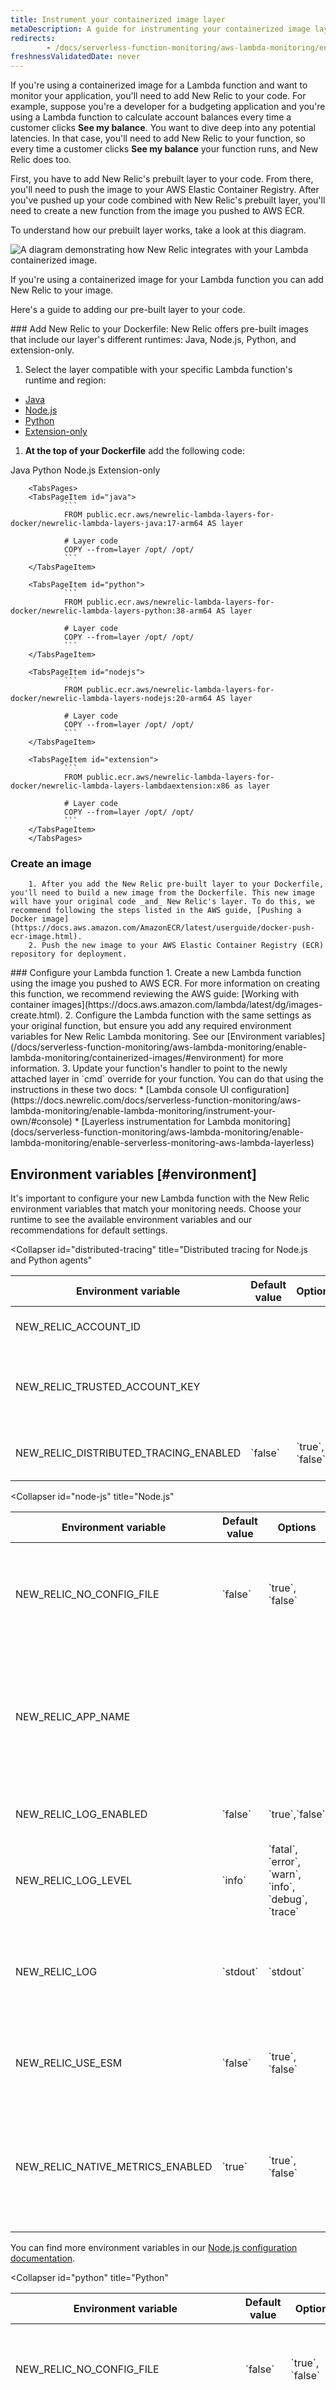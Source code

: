 ```yaml
---
title: Instrument your containerized image layer
metaDescription: A guide for instrumenting your containerized image layer with New Relic.
redirects:
        - /docs/serverless-function-monitoring/aws-lambda-monitoring/enable-containerized-function-monitoring/get-started/
freshnessValidatedDate: never
---
```



If you're using a containerized image for a Lambda function and want to monitor your application, you'll need to add New Relic to your code. For example, suppose you're a developer for a budgeting application and you're using a Lambda function to calculate account balances every time a customer clicks **See my balance**. You want to dive deep into any potential latencies. In that case, you'll need to add New Relic to your function, so every time a customer clicks **See my balance** your function runs, and New Relic does too.

First, you have to add New Relic's prebuilt layer to your code. From there, you'll need to push the image to your AWS Elastic Container Registry. After you've pushed up your code combined with New Relic's prebuilt layer, you'll need to create a new function from the image you pushed to AWS ECR.

To understand how our prebuilt layer works, take a look at this diagram. 

<img
    title="containerized images "
    alt="A diagram demonstrating how New Relic integrates with your Lambda containerized image."
    src={serverlessContainerizedImagesWithLambda}
/>

<figcaption>
If you're using a containerized image for your Lambda function you can add New Relic to your image.
</figcaption>

Here's a guide to adding our pre-built layer to your code. 

<Steps>
<Step>
### Add New Relic to your Dockerfile:
New Relic offers pre-built images that include our layer's different runtimes: Java, Node.js, Python, and extension-only.

1. Select the layer compatible with your specific Lambda function's runtime and region:

 * [Java](https://gallery.ecr.aws/newrelic-lambda-layers-for-docker/newrelic-lambda-layers-java)
 * [Node.js](https://gallery.ecr.aws/newrelic-lambda-layers-for-docker/newrelic-lambda-layers-nodejs) 
 * [Python](https://gallery.ecr.aws/x6n7b2o2/newrelic-lambda-layers-python)
 * [Extension-only](https://gallery.ecr.aws/newrelic-lambda-layers-for-docker/newrelic-lambda-layers-lambdaextension)
1. **At the top of your Dockerfile** add the following code: 

<Tabs>
        <TabsBar>
                <TabsBarItem id="java">Java</TabsBarItem>
                <TabsBarItem id="python">Python</TabsBarItem>
                <TabsBarItem id="nodejs">Node.js</TabsBarItem>
                <TabsBarItem id="extension"> Extension-only</TabsBarItem>
        </TabsBar>

        <TabsPages>
        <TabsPageItem id="java">
                ```
                FROM public.ecr.aws/newrelic-lambda-layers-for-docker/newrelic-lambda-layers-java:17-arm64 AS layer

                # Layer code
                COPY --from=layer /opt/ /opt/
                ```
        </TabsPageItem>

        <TabsPageItem id="python">
                ```
                FROM public.ecr.aws/newrelic-lambda-layers-for-docker/newrelic-lambda-layers-python:38-arm64 AS layer

                # Layer code
                COPY --from=layer /opt/ /opt/
                ```
        </TabsPageItem>

        <TabsPageItem id="nodejs">
                ```
                FROM public.ecr.aws/newrelic-lambda-layers-for-docker/newrelic-lambda-layers-nodejs:20-arm64 AS layer

                # Layer code
                COPY --from=layer /opt/ /opt/
                ```
        </TabsPageItem>

        <TabsPageItem id="extension">
                ```
                FROM public.ecr.aws/newrelic-lambda-layers-for-docker/newrelic-lambda-layers-lambdaextension:x86 as layer

                # Layer code
                COPY --from=layer /opt/ /opt/
                ```
        </TabsPageItem>
        </TabsPages>
</Tabs>

</Step>
<Step>

### Create an image
        1. After you add the New Relic pre-built layer to your Dockerfile, you'll need to build a new image from the Dockerfile. This new image will have your original code _and_ New Relic's layer. To do this, we recommend following the steps listed in the AWS guide, [Pushing a Docker image](https://docs.aws.amazon.com/AmazonECR/latest/userguide/docker-push-ecr-image.html).
        2. Push the new image to your AWS Elastic Container Registry (ECR) repository for deployment.
</Step>

<Step>
### Configure your Lambda function
        1. Create a new Lambda function using the image you pushed to AWS ECR. For more information on creating this function, we recommend reviewing the AWS guide: [Working with container images](https://docs.aws.amazon.com/lambda/latest/dg/images-create.html).
        2. Configure the Lambda function with the same settings as your original function, but ensure you add any required environment variables for New Relic Lambda monitoring. See our [Environment variables](/docs/serverless-function-monitoring/aws-lambda-monitoring/enable-lambda-monitoring/containerized-images/#environment) for more information.
        3. Update your function's handler to point to the newly attached layer in `cmd` override for your function. You can do that using the instructions in these two docs:
                * [Lambda console UI configuration](https://docs.newrelic.com/docs/serverless-function-monitoring/aws-lambda-monitoring/enable-lambda-monitoring/instrument-your-own/#console)
                * [Layerless instrumentation for Lambda monitoring](docs/serverless-function-monitoring/aws-lambda-monitoring/enable-lambda-monitoring/enable-serverless-monitoring-aws-lambda-layerless)
</Step>
</Steps>

## Environment variables [#environment]

It's important to configure your new Lambda function with the New Relic environment variables that match your monitoring needs. Choose your runtime to see the available environment variables and our recommendations for default settings. 

<CollapserGroup>

<Collapser
   id="distributed-tracing"
   title="Distributed tracing for Node.js and Python agents"
>

<table>
<thead>
<tr>
<th>Environment variable</th>
<th>Default value</th>
<th>Options</th>
<th>Description</th>
</tr>
</thead>
<tbody>
<tr>
<td>NEW_RELIC_ACCOUNT_ID</td>
<td></td>
<td></td>
<td>Your New Relic account ID</td>
</tr>
<tr>
<td>NEW_RELIC_TRUSTED_ACCOUNT_KEY</td>
<td></td>
<td></td>
<td>Your New Relic account ID or parent ID, if it exists</td>
</tr>
<tr>
<td>NEW_RELIC_DISTRIBUTED_TRACING_ENABLED</td>
<td>`false`</td>
<td>`true`, `false`</td>
<td>Enable or disable distributed tracing</td>
</tr>
</tbody>
</table>

</Collapser>

 <Collapser
   id="node-js"
   title="Node.js"
 >

<table>
<thead>
<tr>
<th>Environment variable</th>
<th>Default value</th>
<th>Options</th>
<th>Description</th>
</tr>
</thead>
<tbody>
<tr>
<td>NEW_RELIC_NO_CONFIG_FILE</td>
<td>`false`</td>
<td>`true`, `false`</td>
<td>The Node.js agent uses environment variables in Lambda, so this should be set to `true`</td>
</tr>
<tr>
<td>NEW_RELIC_APP_NAME</td>
<td></td>
<td></td>
<td>Should be set but is not used in the New Relic UI. Instead, entity names come from the AWS integration.</td>
</tr>
<tr>
<td>NEW_RELIC_LOG_ENABLED</td>
<td>`false`</td>
<td>`true`,`false`</td>
<td>Outputs agent logs to CloudWatch</td>
</tr>
<tr>
<td>NEW_RELIC_LOG_LEVEL</td>
<td>`info`</td>
<td>`fatal`, `error`, `warn`, `info`, `debug`, `trace`</td>
<td>Agent log level</td>
</tr>
<tr>
<td>NEW_RELIC_LOG</td>
<td>`stdout`</td>
<td>`stdout`</td>
<td>Agent log path should be stdout for the Node.js agent in serverless mode</td>
</tr>
<tr>
<td>NEW_RELIC_USE_ESM</td>
<td>`false`</td>
<td>`true`, `false`</td>
<td>ESM functions that use async/await and not callbacks</td>
</tr>
<tr>
<td>NEW_RELIC_NATIVE_METRICS_ENABLED</td>
<td>`true`</td>
<td>`true`, `false`</td>
<td>Should be set to false to reduce cold start duration. When set to `false` it does not collect VM metrics</td>
</tr>
</tbody>
</table>

You can find more environment variables in our [Node.js configuration documentation](docs/apm/agents/nodejs-agent/installation-configuration/nodejs-agent-configuration).

</Collapser>


 <Collapser
   id="python"
   title="Python"
 >

<table>
<thead>
<tr>
<th>
Environment variable
</th>
<th>
Default value
</th>
<th>Options</th>
<th>Description</th>
</tr>
</thead>
<tbody>
<tr>
<td>NEW_RELIC_NO_CONFIG_FILE</td>
<td>`false`</td>
<td>`true`, `false`</td>
<td>Agent uses environment variables in Lambda so this should be set to true</td>
</tr>
<tr>
<td>NEW_RELIC_APP_NAME</td>
<td></td>
<td></td>
<td>Should be set but is not used in the New Relic UI. Instead, entity names come from the AWS integration.</td>
</tr>
<tr>
<td>NEW_RELIC_LOG</td>
<td>`stderr`</td>
<td>`stderr`</td>
<td>Agent log path should be `stderr `for the Python agent in serverless mode</td>
</tr>
<tr>
<td>NEW_RELIC_LOG_LEVEL</td>
<td>`info`</td>
<td>`critical`, `error`, `warning`, `info`, `debug`</td>
<td>Agent log level</td>
</tr>
<tr>
<td>NEW_RELIC_SERVERLESS_MODE_ENABLED</td>
<td>
`false`
</td>
<td>`true`, `false`</td>
<td>This should be set to `true` so the agent will run in serverless mode</td>
</tr>
<tr>
<td>NEW_RELIC_PACKAGE_REPORTING_ENABLED</td>
<td>`true`</td>
<td>`true`, `false`</td>
<td>Python agent package reporting should be set to `false` to improve cold start times</td>
</tr>
</tbody>
</table>

You can find more environment variables in our [Python configuration documentation](docs.newrelic.com/docs/apm/agents/python-agent/configuration/python-agent-configuration).

</Collapser>

<Collapser
   id="java"
   title="Java Open Tracing"
>
<table>
<thead>
<tr>
<th>Environment variable</th>
<th>Default value</th>
<th>Options</th>
<th>Description</th>
</tr>
</thead>
<tbody>
<tr>
<td>NEW_RELIC_PRIMARY_APPLICATION_ID</td>
<td></td>
<td></td>
<td>Your New Relic account ID</td>
</tr>
<tr>
<td>NEW_RELIC_DEBUG</td>
<td>`false`</td>
<td>`true`, `false`</td>
<td>Agent log level</td>
</tr>
</tbody>
</table>

</Collapser>

<Collapser
        id="extension"
        title="Extension"
>

<table>
<thead>
<tr>
<th>Environment variable</th>
<th>Default value</th>
<th>Options</th>
<th>Description</th>
</tr>
</thead>
<tbody>
<tr>
<td>NEW_RELIC_LAMBDA_EXTENSION_ENABLED</td>
<td>`true`</td>
<td>`true`, `false` </td>
<td>Enable or disable the extension</td>
</tr>
<tr>
<td>NEW_RELIC_LICENSE_KEY</td>
<td></td>
<td></td>
<td>Your New Relic ingest key. This overrides Secrets Manager</td>
</tr>
<tr>
<td>NEW_RELIC_LICENSE_KEY_SECRET</td>
<td>NEW_RELIC_LICENSE_KEY</td>
<td></td>
<td>Custom secret name in AWS Secrets Manager</td>
</tr>
<tr>
<td>NEW_RELIC_LAMBDA_HANDLER</td>
<td></td>
<td></td>
<td>If you don't use New Relic's [manual wrapping method](https://github.com/newrelic/newrelic-lambda-layers?tab=readme-ov-file#note-on-performance-for-es-module-functions) this is your your function's handler.</td>
</tr>
<tr>
<td>NEW_RELIC_DATA_COLLECTION_TIMEOUT</td>
<td>10s</td>
<td></td>
<td>Reduce timeout duration when for `Telemetry client error`</td>
</tr>
<tr>
<td>NEW_RELIC_EXTENSION_LOGS_ENABLED</td>
<td>`true`</td>
<td>`true`, `false`</td>
<td>Enable or disable `NR_EXT` log lines</td>
</tr>
<tr>
<td>NEW_RELIC_EXTENSION_LOG_LEVEL</td>
<td>`info`</td>
<td>`info`, `debug`</td>
<td>log level for NR_EXT log lines</td>
</tr>
<tr>
<td>NEW_RELIC_EXTENSION_SEND_FUNCTION_LOGS</td>
<td>`false`</td>
<td>`true`, `false`</td>
<td>Send function logs</td>
</tr>
</tbody>
</table>

See more environment variables for the New Relic extension in our [documentation](https://github.com/newrelic/newrelic-lambda-extension/blob/cf86fb53f0bd816e1d09d07f7b5c5ab4841010a0/config/config.go#L41-L55).

</Collapser>
</CollapserGroup>